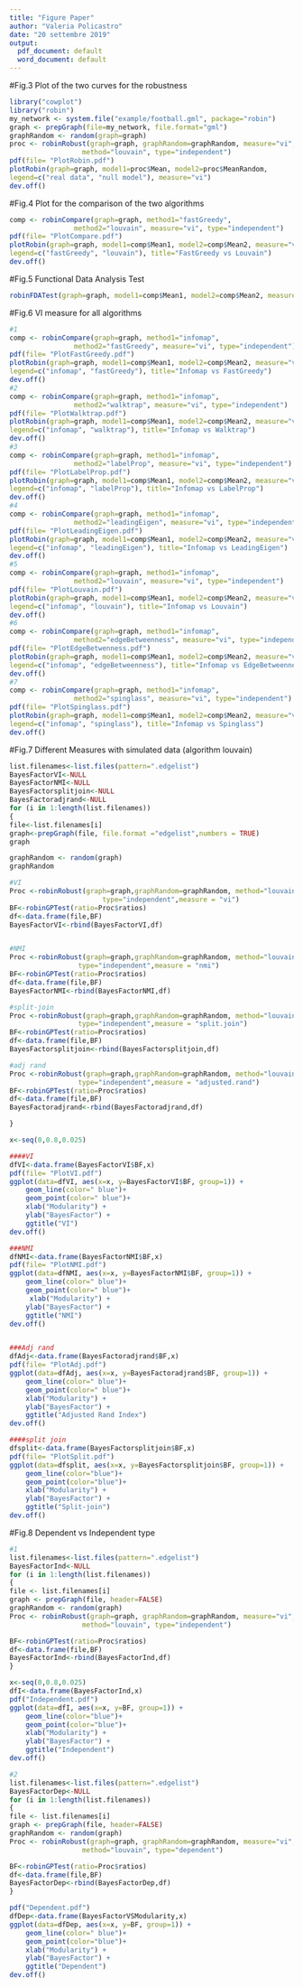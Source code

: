 ```yaml
---
title: "Figure Paper"
author: "Valeria Policastro"
date: "20 settembre 2019"
output:
  pdf_document: default
  word_document: default
---
```

#Fig.3 Plot of the two curves for the robustness
```r
library("cowplot")
library("robin")
my_network <- system.file("example/football.gml", package="robin")
graph <- prepGraph(file=my_network, file.format="gml")
graphRandom <- random(graph=graph)
proc <- robinRobust(graph=graph, graphRandom=graphRandom, measure="vi", 
                  method="louvain", type="independent")
pdf(file= "PlotRobin.pdf")
plotRobin(graph=graph, model1=proc$Mean, model2=proc$MeanRandom, 
legend=c("real data", "null model"), measure="vi")
dev.off()
```

#Fig.4 Plot for the comparison of the two algorithms 
```r
comp <- robinCompare(graph=graph, method1="fastGreedy",
                method2="louvain", measure="vi", type="independent")
pdf(file= "PlotCompare.pdf")
plotRobin(graph=graph, model1=comp$Mean1, model2=comp$Mean2, measure="vi", 
legend=c("fastGreedy", "louvain"), title="FastGreedy vs Louvain")
dev.off()
```

#Fig.5 Functional Data Analysis Test
```r

robinFDATest(graph=graph, model1=comp$Mean1, model2=comp$Mean2, measure="vi")

```

#Fig.6 VI measure for all algorithms
```r
#1
comp <- robinCompare(graph=graph, method1="infomap",
                method2="fastGreedy", measure="vi", type="independent")
pdf(file= "PlotFastGreedy.pdf")
plotRobin(graph=graph, model1=comp$Mean1, model2=comp$Mean2, measure="vi", 
legend=c("infomap", "fastGreedy"), title="Infomap vs FastGreedy")
dev.off()
#2
comp <- robinCompare(graph=graph, method1="infomap",
                method2="walktrap", measure="vi", type="independent")
pdf(file= "PlotWalktrap.pdf")
plotRobin(graph=graph, model1=comp$Mean1, model2=comp$Mean2, measure="vi", 
legend=c("infomap", "walktrap"), title="Infomap vs Walktrap")
dev.off()
#3
comp <- robinCompare(graph=graph, method1="infomap",
                method2="labelProp", measure="vi", type="independent")
pdf(file= "PlotLabelProp.pdf")
plotRobin(graph=graph, model1=comp$Mean1, model2=comp$Mean2, measure="vi", 
legend=c("infomap", "labelProp"), title="Infomap vs LabelProp")
dev.off()
#4
comp <- robinCompare(graph=graph, method1="infomap",
                method2="leadingEigen", measure="vi", type="independent")
pdf(file= "PlotLeadingEigen.pdf")
plotRobin(graph=graph, model1=comp$Mean1, model2=comp$Mean2, measure="vi", 
legend=c("infomap", "leadingEigen"), title="Infomap vs LeadingEigen")
dev.off()
#5
comp <- robinCompare(graph=graph, method1="infomap",
                method2="louvain", measure="vi", type="independent")
pdf(file= "PlotLouvain.pdf")
plotRobin(graph=graph, model1=comp$Mean1, model2=comp$Mean2, measure="vi", 
legend=c("infomap", "louvain"), title="Infomap vs Louvain")
dev.off()
#6
comp <- robinCompare(graph=graph, method1="infomap",
                method2="edgeBetweenness", measure="vi", type="independent")
pdf(file= "PlotEdgeBetwenness.pdf")
plotRobin(graph=graph, model1=comp$Mean1, model2=comp$Mean2, measure="vi", 
legend=c("infomap", "edgeBetweenness"), title="Infomap vs EdgeBetweenness")
dev.off()
#7
comp <- robinCompare(graph=graph, method1="infomap",
                method2="spinglass", measure="vi", type="independent")
pdf(file= "PlotSpinglass.pdf")
plotRobin(graph=graph, model1=comp$Mean1, model2=comp$Mean2, measure="vi", 
legend=c("infomap", "spinglass"), title="Infomap vs Spinglass")
dev.off()

```

#Fig.7 Different Measures with simulated data (algorithm louvain) 
```r
list.filenames<-list.files(pattern=".edgelist")
BayesFactorVI<-NULL
BayesFactorNMI<-NULL
BayesFactorsplitjoin<-NULL
BayesFactoradjrand<-NULL
for (i in 1:length(list.filenames))
{
file<-list.filenames[i]
graph<-prepGraph(file, file.format ="edgelist",numbers = TRUE)
graph

graphRandom <- random(graph)
graphRandom

#VI
Proc <-robinRobust(graph=graph,graphRandom=graphRandom, method="louvain",
                       type="independent",measure = "vi")
BF<-robinGPTest(ratio=Proc$ratios)
df<-data.frame(file,BF)
BayesFactorVI<-rbind(BayesFactorVI,df)


#NMI
Proc <-robinRobust(graph=graph,graphRandom=graphRandom, method="louvain",
                 type="independent",measure = "nmi")
BF<-robinGPTest(ratio=Proc$ratios)
df<-data.frame(file,BF)
BayesFactorNMI<-rbind(BayesFactorNMI,df)

#split-join
Proc <-robinRobust(graph=graph,graphRandom=graphRandom, method="louvain",
                 type="independent",measure = "split.join")
BF<-robinGPTest(ratio=Proc$ratios)
df<-data.frame(file,BF)
BayesFactorsplitjoin<-rbind(BayesFactorsplitjoin,df)

#adj rand
Proc <-robinRobust(graph=graph,graphRandom=graphRandom, method="louvain",
                 type="independent",measure = "adjusted.rand")
BF<-robinGPTest(ratio=Proc$ratios)
df<-data.frame(file,BF)
BayesFactoradjrand<-rbind(BayesFactoradjrand,df)

}

x<-seq(0,0.8,0.025)

####VI
dfVI<-data.frame(BayesFactorVI$BF,x)
pdf(file= "PlotVI.pdf")
ggplot(data=dfVI, aes(x=x, y=BayesFactorVI$BF, group=1)) +
    geom_line(color=" blue")+
    geom_point(color=" blue")+
    xlab("Modularity") +
    ylab("BayesFactor") +
    ggtitle("VI")
dev.off()

###NMI
dfNMI<-data.frame(BayesFactorNMI$BF,x)
pdf(file= "PlotNMI.pdf")
ggplot(data=dfNMI, aes(x=x, y=BayesFactorNMI$BF, group=1)) +
    geom_line(color=" blue")+
    geom_point(color=" blue")+
     xlab("Modularity") +
    ylab("BayesFactor") +
    ggtitle("NMI")
dev.off()


###Adj rand 
dfAdj<-data.frame(BayesFactoradjrand$BF,x)
pdf(file= "PlotAdj.pdf")
ggplot(data=dfAdj, aes(x=x, y=BayesFactoradjrand$BF, group=1)) +
    geom_line(color=" blue")+
    geom_point(color=" blue")+
    xlab("Modularity") +
    ylab("BayesFactor") +
    ggtitle("Adjusted Rand Index")
dev.off()

####split join
dfsplit<-data.frame(BayesFactorsplitjoin$BF,x)
pdf(file= "PlotSplit.pdf")
ggplot(data=dfsplit, aes(x=x, y=BayesFactorsplitjoin$BF, group=1)) +
    geom_line(color="blue")+
    geom_point(color="blue")+
    xlab("Modularity") +
    ylab("BayesFactor") +
    ggtitle("Split-join")
dev.off()
```

#Fig.8 Dependent vs Independent type
```r
#1
list.filenames<-list.files(pattern=".edgelist")
BayesFactorInd<-NULL
for (i in 1:length(list.filenames))
{
file <- list.filenames[i]
graph <- prepGraph(file, header=FALSE) 
graphRandom <- random(graph)
Proc <- robinRobust(graph=graph, graphRandom=graphRandom, measure="vi", 
                  method="louvain", type="independent")

BF<-robinGPTest(ratio=Proc$ratios)
df<-data.frame(file,BF)
BayesFactorInd<-rbind(BayesFactorInd,df)
}

x<-seq(0,0.8,0.025)
dfI<-data.frame(BayesFactorInd,x)
pdf("Independent.pdf")
ggplot(data=dfI, aes(x=x, y=BF, group=1)) +
    geom_line(color="blue")+
    geom_point(color="blue")+
    xlab("Modularity") +
    ylab("BayesFactor") +
    ggtitle("Independent")
dev.off()

#2
list.filenames<-list.files(pattern=".edgelist")
BayesFactorDep<-NULL
for (i in 1:length(list.filenames))
{
file <- list.filenames[i]
graph <- prepGraph(file, header=FALSE) 
graphRandom <- random(graph)
Proc <- robinRobust(graph=graph, graphRandom=graphRandom, measure="vi", 
                  method="louvain", type="dependent")

BF<-robinGPTest(ratio=Proc$ratios)
df<-data.frame(file,BF)
BayesFactorDep<-rbind(BayesFactorDep,df)
}

pdf("Dependent.pdf")
dfDep<-data.frame(BayesFactorVSModularity,x)
ggplot(data=dfDep, aes(x=x, y=BF, group=1)) +
    geom_line(color=" blue")+
    geom_point(color="blue")+
    xlab("Modularity") +
    ylab("BayesFactor") +
    ggtitle("Dependent")
dev.off()
```


